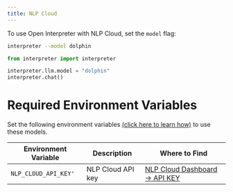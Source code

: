 ---
title: NLP Cloud
---

To use Open Interpreter with NLP Cloud, set the `model` flag:

<CodeGroup>

```bash Terminal
interpreter --model dolphin
```

```python Python
from interpreter import interpreter

interpreter.llm.model = "dolphin"
interpreter.chat()
```

</CodeGroup>

# Required Environment Variables

Set the following environment variables [(click here to learn how)](https://chat.openai.com/share/1062cdd8-62a1-4aa8-8ec9-eca45645971a) to use these models.

| Environment Variable | Description       | Where to Find                                                     |
| -------------------- | ----------------- | ----------------------------------------------------------------- |
| `NLP_CLOUD_API_KEY'` | NLP Cloud API key | [NLP Cloud Dashboard -> API KEY](https://nlpcloud.com/home/token) |
